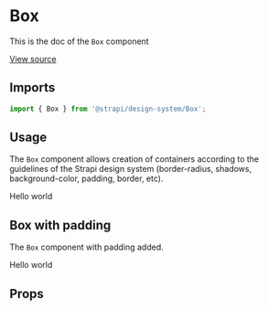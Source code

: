 <!--- Button.stories.mdx --->


<Meta title="Design System/Technical Components/Box" component={Box} />

# Box

This is the doc of the `Box` component

[View source](https://github.com/strapi/design-system/tree/main/packages/strapi-design-system/src/Box)

## Imports

```js
import { Box } from '@strapi/design-system/Box';
```

## Usage

The `Box` component allows creation of containers according to the guidelines of the Strapi design system (border-radius, shadows, background-color, padding, border, etc).

<Canvas>
  <Story name="base">
    <Box padding={4} background="primary700" shadow="filterShadow" borderColor="danger600">
      <Typography textColor="neutral0">Hello world</Typography>
    </Box>
  </Story>
</Canvas>

## Box with padding

The `Box` component with padding added.

<Canvas>
  <Story name="responsive spaces">
    <Box
      padding={[11, 6, 1]}
      background="primary700"
      shadow="filterShadow"
      hiddenXS
      borderColor="danger600"
      borderStyle="dotted"
      borderWidth="2px"
    >
      <Typography textColor="neutral0">Hello world</Typography>
    </Box>
  </Story>
</Canvas>

## Props

<ArgsTable of={BoxProps} />
